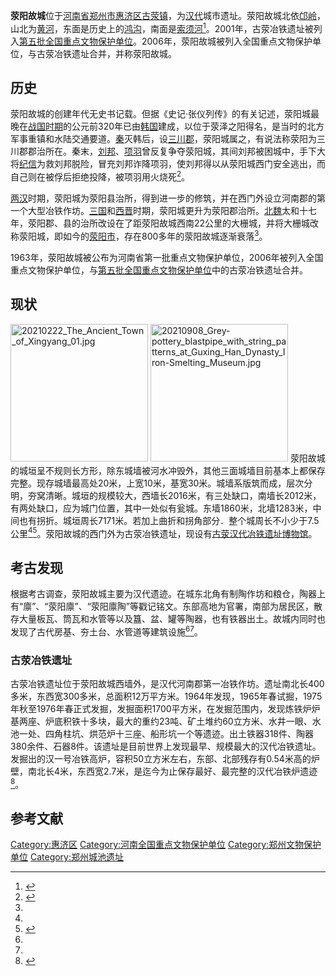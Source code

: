 {{文物保护单位
| 级别 = 全国
| 名称 = 荥阳故城
| 图片 = 20210222 The Ancient Town of Xingyang 05.jpg
| 编号 = 5-75
| 分类 = 古遗址
| 时代 = [[汉朝|汉]]
| 所在 = [[河南省|河南省]][[郑州市|郑州市]]
| 登录 = 2001年、2006年
| Cat = 河南全国重点文物保护单位
}}

'''荥阳故城'''位于[[河南省|河南省]][[郑州市|郑州市]][[惠济区|惠济区]][[古荥镇|古荥镇]]，为[[汉代|汉代]]城市遗址。荥阳故城北依[[邙岭|邙岭]]，山北为[[黄河|黄河]]，东面是历史上的[[鸿沟|鸿沟]]，南面是[[索须河|索须河]]<ref name=wwz>{{cite book |author1=河南省文物局 |title=河南省文物志 |date=2009-09 |publisher=文物出版社 |location=北京 |isbn=978-7-5010-2665-4 |page=168 |accessdate=2021-09-18}}</ref>。2001年，古荥冶铁遗址被列入[[第五批全国重点文物保护单位|第五批全国重点文物保护单位]]。2006年，荥阳故城被列入全国重点文物保护单位，与古荥冶铁遗址合并，并称荥阳故城。

== 历史 ==
荥阳故城的创建年代无史书记载。但据《史记·张仪列传》的有关记述，荥阳城最晚在[[战国时期|战国时期]]的公元前320年已由[[韩国_(战国)|韩国]]建成，以位于荥泽之阳得名，是当时的北方军事重镇和水陆交通要道。[[秦国|秦]]灭韩后，设[[三川郡|三川郡]]，荥阳城属之，有说法称荥阳为三川郡郡治所在。秦末，[[刘邦|刘邦]]、[[项羽|项羽]]曾反复争夺荥阳城，其间刘邦被困城中，手下大将[[纪信|纪信]]为救刘邦脱险，冒充刘邦诈降项羽，使刘邦得以从荥阳城西门安全逃出，而自己则在被俘后拒绝投降，被项羽用火烧死<ref name=history>{{cite web |title=荥阳故城 — 最早的荥阳城 |url=http://www.371z.com/wenhua/2723.html |accessdate=2021-02-23}}</ref>。

[[两汉|两汉]]时期，荥阳城为荥阳县治所，得到进一步的修筑，并在西门外设立河南郡的第一个大型冶铁作坊。[[三国|三国]]和[[西晋|西晋]]时期，荥阳城更升为荥阳郡治所。[[北魏|北魏]]太和十七年，荥阳郡、县的治所改设在了距荥阳故城西南22公里的大栅城，并将大栅城改称荥阳城，即如今的[[荥阳市|荥阳市]]，存在800多年的荥阳故城逐渐衰落<ref name=history />。

1963年，荥阳故城被公布为河南省第一批重点文物保护单位，2006年被列入全国重点文物保护单位，与[[第五批全国重点文物保护单位|第五批全国重点文物保护单位]]中的古荥冶铁遗址合并。

== 现状 ==
[[File:20210222_The_Ancient_Town_of_Xingyang_01.jpg|220px]]
[[File:20210908_Grey-pottery_blastpipe_with_string_patterns_at_Guxing_Han_Dynasty_Iron-Smelting_Museum.jpg|220px]]
荥阳故城的城垣呈不规则长方形，除东城墙被河水冲毁外，其他三面城墙目前基本上都保存完整。现存城墙最高处20米，上宽10米，基宽30米。城墙系版筑而成，层次分明，夯窝清晰。城垣的规模较大，西墙长2016米，有三处缺口，南墙长2012米，有两处缺口，应为城门位置，其中一处似有瓮城。东墙1860米，北墙1283米，中间也有拐折。城垣周长7171米。若加上曲折和拐角部分．整个城周长不小少于7.5公里<ref name=wwz /><ref name=intro>{{cite web |title=【市区】荥阳故城 |url=http://wwj.zhengzhou.gov.cn/country/3176154.jhtml |website=郑州市文物局 |accessdate=2021-02-23 |archive-date=2021-01-25 |archive-url=https://web.archive.org/web/20210125141313/http://wwj.zhengzhou.gov.cn/country/3176154.jhtml |dead-url=no }}</ref>。荥阳故城的西门外为古荥冶铁遗址，现设有[[古荥汉代冶铁遗址博物馆|古荥汉代冶铁遗址博物馆]]。

== 考古发现 ==
根据考古调查，荥阳故城主要为汉代遗迹。在城东北角有制陶作坊和粮仓，陶器上有“廪”、“荥阳廪”、“荥阳廪陶”等戳记铭文。东部高地为官署，南部为居民区，散存大量板瓦、筒瓦和水管等以及簋、盆、罐等陶器，也有铁器出土。故城内同时也发现了古代房基、夯土台、水管道等建筑设施<ref name=wwz /><ref name=intro />。

=== 古荥冶铁遗址 ===
古荥冶铁遗址位于荥阳故城西墙外，是汉代河南郡第一冶铁作坊。遗址南北长400多米，东西宽300多米，总面积12万平方米。1964年发现，1965年春试掘，1975年秋至1976年春正式发掘，发掘面积1700平方米，在发掘范围内，发现炼铁炉炉基两座、炉底积铁十多块，最大的重约23吨、矿土堆约60立方米、水井一眼、水池一处、四角柱坑、烘范炉十三座、船形坑一个等遗迹。出土铁器318件、陶器380余件、石器8件。该遗址是目前世界上发现最早、规模最大的汉代冶铁遗址。发掘出的汉一号冶铁高炉，容积50立方米左右，东部、北部残存有0.54米高的炉壁，南北长4米，东西宽2.7米，是迄今为止保存最好、最完整的汉代冶铁炉遗迹<ref>{{cite web |title=《河南文物之窗》——古荥汉代冶铁遗址一号冶铁高炉 |url=http://www.haww.gov.cn/sitesources/hnwwj/page_pc/zt/hnwwzcxczl/article8b0413702a6e481ca4387a28ce8935c3.html |website=河南省文物局 |accessdate=2021-02-23}}</ref>。
　　

== 参考文献 ==
{{reflist}}

{{河南全国重点文物保护单位}}
{{中国古代矿冶遗址}}
{{郑州旅游资源}}

[[Category:惠济区|Category:惠济区]]
[[Category:河南全国重点文物保护单位|Category:河南全国重点文物保护单位]]
[[Category:郑州文物保护单位|Category:郑州文物保护单位]]
[[Category:郑州城池遗址|Category:郑州城池遗址]]